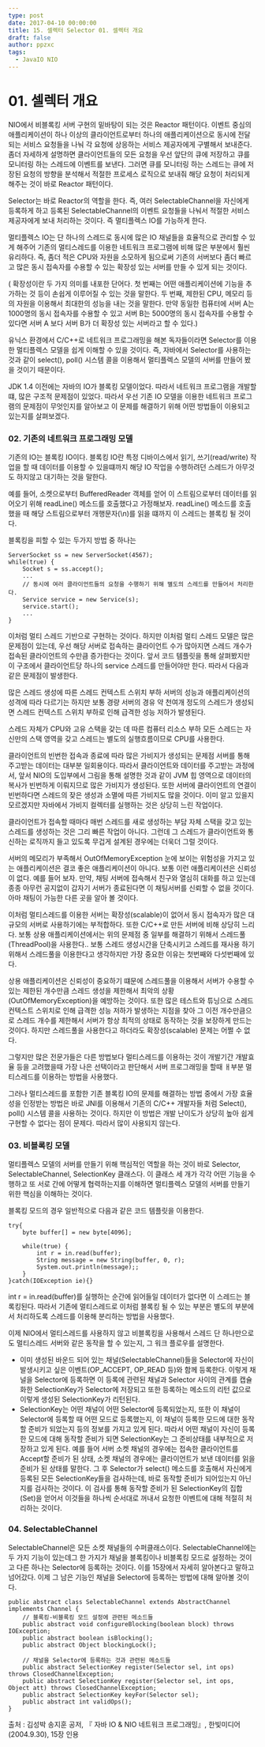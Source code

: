 ```yaml
---
type: post
date: 2017-04-10 00:00:00
title: 15. 셀렉터 Selector 01. 셀렉터 개요
draft: false
author: ppzxc
tags:
  - JavaIO NIO
---
```


# 01. 셀렉터 개요

NIO에서 비블록킹 서버 구현의 밑바탕이 되는 것은 Reactor 패턴이다. 이벤트 중심의 애플리케이션이 하나 이상의 클라이언트로부터 하나의 애플리케이션으로 동시에 전달되는 서비스 요청들을 나눠 각 요청에 상응하는 서비스 제공자에게 구별해서 보내준다. 좀더 자세하게 설명하면 클라이언트들의 모든 요청을 우선 앞단의 큐에 저장하고 큐를 모니터링 하는 스레드에 이벤트를 보낸다. 그러면 큐를 모니터링 하는 스레드는 큐에 저장된 요청의 방향을 분석해서 적절한 프로세스 로직으로 보내줘 해당 요청이 처리되게 해주는 것이 바로 Reactor 패턴이다.

Selector는 바로 Reactor의 역할을 한다. 즉, 여러 SelectableChannel을 자신에게 등록하게 하고 등록된 SelectableChannel의 이벤트 요청들을 나눠서 적절한 서비스 제공자에게 보내 처리하는 것이다. 즉 멀티플렉스 IO를 가능하게 한다.

멀티플렉스 IO는 단 하나의 스레드로 동시에 많은 IO 채널들을 효율적으로 관리할 수 있게 해주어 기존의 멀티스레드를 이용한 네트워크 프로그램에 비해 많은 부분에서 훨씬 유리하다. 즉, 좀더 적은 CPU와 자원을 소모하게 됨으로써 기존의 서버보다 좀더 빠르고 많은 동시 접속자를 수용할 수 있는 확장성 있는 서버를 만들 수 있게 되는 것이다.

( 확장성이란 두 가지 의미를 내포한 단어다. 첫 번째는 어떤 애플리케이션에 기능을 추가하는 것 등이 손쉽게 이루어질 수 있는 것을 말한다. 두 번째, 제한된 CPU, 메모리 등의 자원을 이용해서 최대한의 성능을 내는 것을 말한다. 만약 동일한 컴퓨터에 서버 A는 1000명의 동시 접속자를 수용할 수 있고 서버 B는 5000명의 동시 접속자를 수용할 수 있다면 서버 A 보다 서버 B가 더 확장성 있는 서버라고 할 수 있다.)

유닉스 환경에서 C/C++로 네트워크 프로그래밍을 해본 독자들이라면 Selector를 이용한 멀티플렉스 모델을 쉽게 이해할 수 있을 것이다. 즉, 자바에서 Selector를 사용하는 것과 같이 select(), poll() 시스템 콜을 이용해서 멀티플렉스 모델의 서버를 만들어 봤을 것이기 때문이다.

JDK 1.4 이전에는 자바의 IO가 블록킹 모델이었다. 따라서 네트워크 프로그램을 개발할떄, 많은 구조적 문제점이 있었다. 따라서 우선 기존 IO 모델을 이용한 네트워크 프로그램의 문제점이 무엇인지를 알아보고 이 문제를 해결하기 위해 어떤 방법들이 이용되고 있는지를 살펴보겠다.

### 02. 기존의 네트워크 프로그래밍 모델

기존의 IO는 블록킹 IO이다. 블록킹 IO란 특정 디바이스에서 읽기, 쓰기(read/write) 작업을 할 때 데이터를 이용할 수 있을떄까지 해당 IO 작업을 수행하려던 스레드가 아무것도 하지않고 대기하는 것을 말한다.

예를 들어, 소켓으로부터 BufferedReader 객체를 얻어 이 스트림으로부터 데이터를 읽어오기 위해 readLine() 메소드를 호출했다고 가정해보자. readLine() 메소드를 호출했을 때 해당 스트림으로부터 개행문자(\n)를 읽을 떄까지 이 스레드는 블록킹 될 것이다.

블록킹을 피할 수 있는 두가지 방법 중 하나는

```
ServerSocket ss = new ServerSocket(4567);
while(true) {
    Socket s = ss.accept();
    ...
    // 동시에 여러 클라이언트들의 요청을 수행하기 위해 별도의 스레드를 만들어서 처리한다.
    Service service = new Service(s);
    service.start();
    ...
}

```

이처럼 멀티 스레드 기반으로 구현하는 것이다. 하지만 이처럼 멀티 스레드 모델은 많은 문제점이 있는데, 우선 해당 서버로 접속하는 클라이언트 수가 많아지면 스레드 개수가 접속된 클라이언트의 수만큼 증가한다는 것이다. 앞서 코드 템플릿을 통해 살펴봤지만 이 구조에서 클라이언트당 하나의 service 스레드를 만들어야만 한다. 따라서 다음과 같은 문제점이 발생한다.

많은 스레드 생성에 따른 스레드 컨텍스트 스위치 부하
서버의 성능과 애플리케이션의 성격에 따라 다르기는 하지만 보통 경량 서버의 경유 약 천여개 정도의 스레드가 생성되면 스레드 컨텍스트 스위치 부하로 인해 급격한 성능 저하가 발생된다.

스레드 자체가 CPU와 고유 스택을 갖는 데 따른 컴퓨터 리소스 부하
모든 스레드는 자신만의 스택 영역을 갖고 스레드는 별도의 실행흐름이므로 CPU를 사용한다.

클라이언트의 빈번한 접속과 종료에 따라 많은 가비지가 생성되는 문제점
서버를 통해 주고받는 데이터는 대부분 일회용이다. 따라서 클라이언트와 데이터를 주고받는 과정에서, 앞서 NIO의 도입부에서 그림을 통해 설명한 것과 같이 JVM 힙 영역으로 데이터의 복사가 빈번하게 이뤄지므로 많은 가비지가 생성된다. 또한 서버에 클라이언트의 연결이 빈번하다면 스레드의 잦은 생성과 소멸에 따른 가비지도 많을 것이다. 이미 알고 있을지 모르겠지만 자바에서 가비지 컬렉터를 실행하는 것은 상당히 느린 작업이다.

클라이언트가 접속할 때마다 매번 스레드를 새로 생성하는 부담
자체 스택을 갖고 있는 스레드를 생성하는 것은 그리 빠른 작업이 아니다. 그런데 그 스레드가 클라이언트와 통신하는 로직까지 들고 있도록 무겁게 설계된 경우에는 더욱더 그럴 것이다.

서버의 메모리가 부족해서 OutOfMemoryException
눈에 보이는 위험성을 가지고 있는 애플리케이션은 결코 좋은 애플리케이션이 아니다. 보통 이런 애플리케이션은 신뢰성이 없다. 예를 들어 보자. 만약, 채팅 서버에 접속해서 친구와 열심히 대화를 하고 있는데 종종 아무런 공지없이 갑자기 서버가 종료된다면 이 채팅서버를 신뢰할 수 없을 것이다. 아마 채팅이 가능한 다른 곳을 알아 볼 것이다.

이처럼 멀티스레드를 이용한 서버는 확장성(scalable)이 없어서 동시 접속자가 많은 대규모의 서버로 사용하기에는 부적합하다. 또한 C/C++로 만든 서버에 비해 상당히 느리다. 보통 상용 애플리케이션에서는 위의 문제점 중 일부를 해결하기 위해서 스레드풀(ThreadPool)을 사용한다.. 보통 스레드 생성시간을 단축시키고 스레드를 재사용 하기 위해서 스레드풀을 이용한다고 생각하지만 가장 중요한 이유는 첫번째와 다섯번째에 있다.

상용 애플리케이션은 신뢰성이 중요하기 떄문에 스레드풀을 이용해서 서버가 수용할 수 있는 제한된 개수만큼 스레드 생성을 제한해서 최악의 상황(OutOfMemoryException)을 예방하는 것이다. 또한 많은 테스트와 튜닝으로 스레드 컨텍스트 스위치로 인해 급격한 성능 저하가 발생하는 지점을 찾아 그 이전 개수만큼으로 스레드 개수를 제한해서 서버가 항상 최적의 상태로 동작하는 것을 보장하게 만드는 것이다. 하지만 스레드풀을 사용한다고 하더라도 확장성(scalable) 문제는 어쩔 수 없다.

그렇지만 많은 전문가들은 다른 방법보다 멀티스레드를 이용하는 것이 개발기간 개발효율 등을 고려했을때 가장 나은 선택이라고 판단해서 서버 프로그래밍을 할때 ㅐ부분 멀티스레드를 이용하는 방법을 사용했다.

그러나 멀티스레드를 포함한 기존 블록킹 IO의 문제를 해결하는 방법 중에서 가장 효율성을 인정받는 방법은 바로 JNI를 이용해서 기존의 C/C++ 개발자들 처럼 Select(), poll() 시스템 콜을 사용하는 것이다. 하지만 이 방법은 개발 난이도가 상당히 높아 쉽게 구현할 수 없다는 점이 문제다. 따라서 많이 사용되지 않는다.

### 03. 비블록킹 모델

멀티플렉스 모델의 서버를 만들기 위해 핵심적인 역할을 하는 것이 바로 Selector, SelectableChannel, SelectionKey 클래스다. 이 클래스 세 개가 각각 어떤 기능을 수행하고 또 서로 간에 어떻게 협력하는지를 이해하면 멀티플렉스 모델의 서버를 만들기 위한 핵심을 이해하는 것이다.

블록킹 모드의 경우 일반적으로 다음과 같은 코드 템플릿을 이용한다.

```
try{
    byte buffer[] = new byte[4096];

    while(true) {
        int r = in.read(buffer);
        String message = new String(buffer, 0, r);
        System.out.println(message);;
    }
}catch(IOException ie){}

```

int r = in.read(buffer)를 실행하는 순간에 읽어들일 데이터가 없다면 이 스레드는 블록킹된다. 따라서 기존에 멀티스레드로 이처럼 블록킹 될 수 있는 부분은 별도의 부분에서 처리하도록 스레드를 이용해 분리하는 방법을 사용했다.

이제 NIO에서 멀티스레드를 사용하지 않고 비블록킹을 사용해서 스레드 단 하나만으로도 멀티스레드 서버와 같은 동작을 할 수 있는지, 그 워크 플로우를 설명한다.

- 이미 생성된 바운드 되어 있는 채널(SelectableChannel)들을 Selector에 자신이 발생시키고 싶은 이벤트(OP_ACCEPT, OP_READ 등)와 함께 등록한다. 이렇게 채널을 Selector에 등록하면 이 등록에 관련된 채널과 Selector 사이의 관계를 캡슐화한 SelectionKey가 Selector에 저장되고 또한 등록하는 메소드의 리턴 값으로 이렇게 생성된 SelectionKey가 리턴된다.
- SelectionKey는 어떤 채널이 어떤 Selector에 등록되었는지, 또한 이 채널이 Selector에 등록할 때 어떤 모드로 등록했는지, 이 채널이 등록한 모드에 대한 동작할 준비가 되었는지 등의 정보를 가지고 있게 된다. 따라서 어떤 채널이 자신이 등록한 모드에 대해 동작할 준비가 되면 SelectionKey는 그 준비상태를 내부적으로 저장하고 있게 된다. 예를 들어 서버 소켓 채널의 경우에는 접속한 클라이언트를 Accept할 준비가 된 상태, 소켓 채널의 경우에는 클라이언트가 보낸 데이터를 읽을 준비가 된 상태를 말한다. 그 후 Selector가 select() 메소드를 호출해서 자신에게 등록된 모든 SelectionKey들을 검사하는데, 바로 동작할 준비가 되어있는지 아닌지를 검사하는 것이다. 이 검사를 통해 동작할 준비가 된 SelectionKey의 집합(Set)을 얻어서 이것들을 하나씩 순서대로 꺼내서 요청한 이벤트에 대해 적절히 처리하는 것이다.

### 04. SelectableChannel

SelectableChannel은 모든 소켓 채널들의 수퍼클래스이다. SelectableChannel에는 두 가지 기능이 있는데그 한 가지가 채널을 블록킹이나 비블록킹 모드로 설정하는 것이고 다른 하나는 Selector에 등록하는 것이다. 이를 15장에서 자세히 알아본다고 말하고 넘어갔다. 이제 그 남은 기능인 채널을 Selector에 등록하는 방법에 대해 알아볼 것이다.

```
public abstract class SelectableChannel extends AbstractChannel implements Channel {
    // 블록킹-비블록킹 모드 설정에 관련된 메소드들
    public abstract void configureBlocking(boolean block) throws IOException;
    public abstract boolean isBlocking();
    public abstract Object blockingLock();

    // 채널을 Selector에 등록하는 것과 관련된 메소드들
    public abstract SelectionKey register(Selector sel, int ops) throws ClosedChannelException;
    public abstract SelectionKey register(Selector sel, int ops, Object att) throws ClosedChannelException;
    public abstract SelectionKey keyFor(Selector sel);
    public abstract int validOps();
}

```

출처 : 김성박 송지훈 공저, 『 자바 IO & NIO 네트워크 프로그래밍』, 한빛미디어(2004.9.30), 15장 인용

